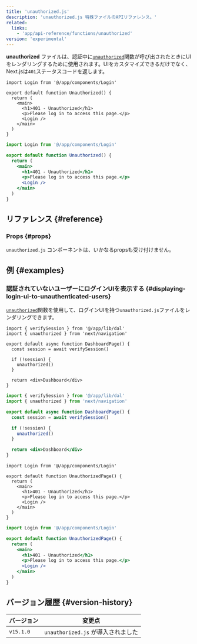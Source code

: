 ```yaml
---
title: 'unauthorized.js'
description: 'unauthorized.js 特殊ファイルのAPIリファレンス。'
related:
  links:
    - 'app/api-reference/functions/unauthorized'
version: 'experimental'
---
```


**unauthorized** ファイルは、認証中に[`unauthorized`](/docs/app/api-reference/functions/unauthorized)関数が呼び出されたときにUIをレンダリングするために使用されます。UIをカスタマイズできるだけでなく、Next.jsは`401`ステータスコードを返します。

<Tabs>
<TabItem value="tsx" label="TypeScript">

```tsx title="app/unauthorized.tsx" switcher
import Login from '@/app/components/Login'

export default function Unauthorized() {
  return (
    <main>
      <h1>401 - Unauthorized</h1>
      <p>Please log in to access this page.</p>
      <Login />
    </main>
  )
}
```

</TabItem>
<TabItem value="jsx" label="JavaScript">

```jsx title="app/unauthorized.js" switcher
import Login from '@/app/components/Login'

export default function Unauthorized() {
  return (
    <main>
      <h1>401 - Unauthorized</h1>
      <p>Please log in to access this page.</p>
      <Login />
    </main>
  )
}
```

</TabItem>
</Tabs>

## リファレンス {#reference}

### Props {#props}

`unauthorized.js` コンポーネントは、いかなるpropsも受け付けません。

## 例 {#examples}

### 認証されていないユーザーにログインUIを表示する {#displaying-login-ui-to-unauthenticated-users}

[`unauthorized`](/docs/app/api-reference/functions/unauthorized)関数を使用して、ログインUIを持つ`unauthorized.js`ファイルをレンダリングできます。

<Tabs>
<TabItem value="tsx" label="TypeScript">

```tsx title="app/dashboard/page.tsx" switcher
import { verifySession } from '@/app/lib/dal'
import { unauthorized } from 'next/navigation'

export default async function DashboardPage() {
  const session = await verifySession()

  if (!session) {
    unauthorized()
  }

  return <div>Dashboard</div>
}
```

</TabItem>
<TabItem value="jsx" label="JavaScript">

```jsx title="app/dashboard/page.js" switcher
import { verifySession } from '@/app/lib/dal'
import { unauthorized } from 'next/navigation'

export default async function DashboardPage() {
  const session = await verifySession()

  if (!session) {
    unauthorized()
  }

  return <div>Dashboard</div>
}
```

</TabItem>
</Tabs>

<Tabs>
<TabItem value="tsx" label="TypeScript">

```tsx title="app/unauthorized.tsx" switcher
import Login from '@/app/components/Login'

export default function UnauthorizedPage() {
  return (
    <main>
      <h1>401 - Unauthorized</h1>
      <p>Please log in to access this page.</p>
      <Login />
    </main>
  )
}
```

</TabItem>
<TabItem value="jsx" label="JavaScript">

```jsx title="app/unauthorized.js" switcher
import Login from '@/app/components/Login'

export default function UnauthorizedPage() {
  return (
    <main>
      <h1>401 - Unauthorized</h1>
      <p>Please log in to access this page.</p>
      <Login />
    </main>
  )
}
```

</TabItem>
</Tabs>

## バージョン履歴 {#version-history}

| バージョン | 変更点                             |
| ---------- | ---------------------------------- |
| `v15.1.0`  | `unauthorized.js` が導入されました |
